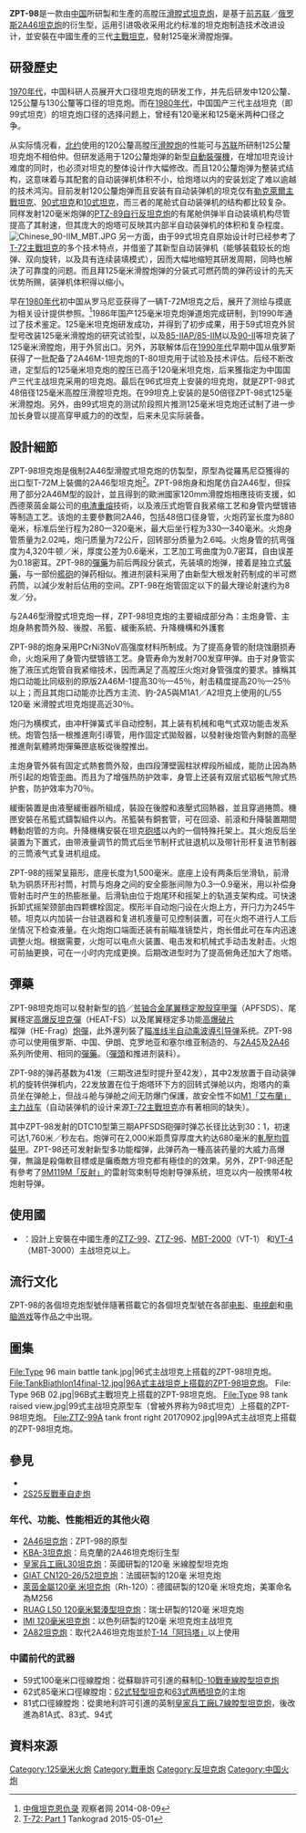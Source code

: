 {{noteTA
|G1=軍事
|G2=長度單位
|1=zh:坦克;zh-hans:坦克;zh-hant:坦克;zh-cn:坦克;zh-tw:戰車;zh-hk:坦克;
|2=zh-hans:炮;zh-hk:炮;zh-tw:砲;
|3=zh:艾布蘭;zh-hans:艾布拉姆斯; zh-hant:艾布蘭;
}}
{{Infobox Weapon
| name = ZPT-98 125毫米坦克炮
| image = File:Type 99 MBT front right.jpg
| image_size = 300px
| caption = [[ZTZ-99主战坦克|99式主战坦克]]上搭载的ZPT-98 48倍径坦克炮
| origin = {{flagcountry|People's Republic of China}}
| type = <div class="NavFrame collapsed" style="color: black; background-color: #FFFFFF; margin: 0 auto; padding: 0 10px; text-align: left;"><div class="NavHead" style="background-color: #FFFFFF; margin: 0 auto; padding: 0 10px; font-weight:normal;"></div><div class="NavContent" style="background-color: #FFFFFF; margin: 0 auto; padding: 0 10px;">
* [[滑膛槍炮|滑膛炮]]
* [[坦克炮|坦克炮]]
</div>
</div>
<!-- Type selection -->| is_ranged = yes
| is_bladed = 
| is_explosive = 
| is_artillery = yes
| is_vehicle = 
| is_missile = 
| is_UK = <!-- Service history -->
| service = 1998年—現在
| used_by = 參見[[#使用國|使用國]]
| wars = <!-- Production history -->
| designer = 
| design_date = 1998年
| manufacturer = 
| unit_cost = 
| production_date = 1998年—現在
| number = 
| variants = <!-- General specifications -->
| spec_label = 
| weight = 2,400[[千克|千克]]（5,291.09[[磅|磅]]）
| length = 
| part_length = <div class="NavFrame collapsed" style="color: black; background-color: #FFFFFF; margin: 0 auto; padding: 0 10px; text-align: left;"><div class="NavHead" style="background-color: #FFFFFF; margin: 0 auto; padding: 0 10px; font-weight:normal;">[[槍膛|炮膛]]以[[倍徑|倍徑]]計算：</div><div class="NavContent" style="background-color: #FFFFFF; margin: 0 auto; padding: 0 10px;">
* 初期、48倍徑：6,000[[毫_米|毫 米]]（236.22[[英寸|英吋]]，19.69[[英尺|英尺]]）
* 後期、50倍徑：6,250毫 米（246.06英吋，20.51英尺）{{来源请求}}
</div>
</div>
| width = 
| height = 
| diameter = 
| crew = <!-- Ranged weapon specifications -->
| cartridge = {{Link-en|125毫米滑膛彈藥|125 mm smoothbore ammunition}}
| caliber = 125毫米（4.92英吋）
| barrels = 1根，[[滑膛槍炮|滑膛]]，中段裝有[[排煙器|排煙器]]
| action = 
| mode = {{Link-en|單發|Single-shot}}
| rate = <div class="NavFrame collapsed" style="color: black; background-color: #FFFFFF; margin: 0 auto; padding: 0 10px; text-align: left;"><div class="NavHead" style="background-color: #FFFFFF; margin: 0 auto; padding: 0 10px; font-weight:normal;"></div><div class="NavContent" style="background-color: #FFFFFF; margin: 0 auto; padding: 0 10px;">
* 自動裝彈機：8發／分鐘
* 人手裝彈：1—4發／分鐘
</div>
</div>
| velocity = <div class="NavFrame collapsed" style="color: black; background-color: #FFFFFF; margin: 0 auto; padding: 0 10px; text-align: left;"><div class="NavHead" style="background-color: #FFFFFF; margin: 0 auto; padding: 0 10px; font-weight:normal;"></div><div class="NavContent" style="background-color: #FFFFFF; margin: 0 auto; padding: 0 10px;">
* [[尾翼穩定脫殼穿甲彈|APFSDS]]-[[曳光彈|T]]：1,715—1,800[[米每秒|米／秒]]（5,626.64—5,905.51[[英尺每秒|英尺／秒]]）
* [[高爆反坦克彈|HEAT]]-[[尾翼穩定彈藥|FS]]：905—950米／秒（2,969.16—3,116.8英尺／秒）
* [[榴彈|HE]]-[[破片殺傷|Frag]]-FS：760米／秒（2,493.44英尺／秒）
</div>
</div>
| energy = 
| range = <div class="NavFrame collapsed" style="color: black; background-color: #FFFFFF; margin: 0 auto; padding: 0 10px; text-align: left;"><div class="NavHead" style="background-color: #FFFFFF; margin: 0 auto; padding: 0 10px; font-weight:normal;"></div><div class="NavContent" style="background-color: #FFFFFF; margin: 0 auto; padding: 0 10px;">
* APFSDS：3,000[[米_(单位)|公尺]]（3,280.84[[码|码]]，9,842.52[[英尺|英尺]]，1.86[[英里|英里]]）
* HEAT-FS：3,000公尺（3,280.84碼，9,842.52英尺，1.86英里）
* HE-Frag-FS：4,000公尺（4,374.45碼，13,123.36英尺，2.49英里）
* 炮射导弹：5,000公尺（5,468.07碼，16,404.2英尺，3.11英里）
</div>
</div>
| max_range = HE-Frag-FS：10,000公尺（10,936.13碼，32,808.40英尺，4.79英里）
| feed = <div class="NavFrame collapsed" style="color: black; background-color: #FFFFFF; margin: 0 auto; padding: 0 10px; text-align: left;"><div class="NavHead" style="background-color: #FFFFFF; margin: 0 auto; padding: 0 10px; font-weight:normal;"></div><div class="NavContent" style="background-color: #FFFFFF; margin: 0 auto; padding: 0 10px;">
* [[自動裝彈機|自動裝彈機]]
* 緊急時人手裝彈
</div>
</div>
| sights = 搭載的坦克的瞄準具
<!-- 火炮規格 -->| breech = 楔橫式
| recoil = 液壓氣動
| carriage = [[坦克#主戰坦克|主戰坦克]]
| elevation = -5°～+15°
| traverse = 360°
<!-- 刃器規格 -->| blade_type = 
| hilt_type = 
| sheath_type = 
| head_type = 
| haft_type = <!-- 爆炸物內填炸藥規格 -->
| filling = 
| filling_weight = 
| detonation = 
| yield = <!-- 車輛/飛彈 規格 -->
| armour = 
| primary_armament = 
| secondary_arament = 
| engine = 
| engine_power = 
| transmission = 
| payload_capacity = 
| fuel_capacity = 
| pw_ratio = 
| suspension = 
| clearance = 
| vehicle_range = 
| speed = 
| guidance = 
| steering = <!-- missiles only -->
| wingspan = 
| propellant = 
| ceiling = 
| altitude = 
| depth = 
| boost = 
| accuracy = 
| launch_platform = 
| transport = 
}}

'''ZPT-98'''是一款由[[中華人民共和國|中国]]所研製和生產的高膛压[[滑膛槍炮|滑膛式]][[坦克炮|坦克炮]]，是基于[[苏联|前苏联]]／[[俄罗斯|俄罗斯]][[2A46坦克炮|2A46坦克炮]]的衍生型，运用引进吸收采用北约标准的坦克炮制造技术改进设计，並安裝在中國生產的三代[[坦克#主戰坦克|主戰坦克]]，發射125毫米滑膛炮彈。

== 研發歷史 ==
[[1970年代|1970年代]]，中国科研人员展开大口径坦克炮的研发工作，并先后研发中120公釐、125公釐与130公釐等口径的坦克炮。而在[[1980年代|1980年代]]，中国国产三代主战坦克（即99式坦克）的坦克炮口径的选择问题上，曾经有120毫米和125毫米两种口径之争。

从实际情况看，[[北约|北约]]使用的120公釐高膛压[[滑膛炮|滑膛炮]]的性能可与[[苏联|苏联]]所研制125公釐坦克炮不相伯仲。但研发适用于120公釐炮弹的新型[[自動裝彈機|自動裝彈機]]，在增加坦克设计难度的同时，也必须对坦克的整体设计作大幅修改。而且120公釐炮弹为整装式结构，这意味着与其配套的自动装弹机体积不小，给炮塔以内的安装划定了难以逾越的技术鸿沟。目前发射120公釐炮弹而且安装有自动装弹机的坦克仅有[[勒克萊爾主戰坦克|勒克萊爾主戰坦克]]、[[90式戰車_(日本)|90式坦克]]和[[10式坦克|10式坦克]]，而三者的尾舱式自动装弹机的结构都比较复杂。同样发射120毫米炮弹的[[PTZ-89自行反坦克炮|PTZ-89自行反坦克炮]]的有尾舱供弹半自动装填机构尽管提高了其射速，但其庞大的炮塔可反映其内部半自动装弹机的体积和复杂程度。
[[File:Chinese_90-IIM_MBT.JPG|upright]]
另一方面，由于99式坦克自原始设计时已经参考了[[T-72主戰坦克|T-72主戰坦克]]的多个技术特点，并借鉴了其新型自动装弹机（能够装载较长的炮弹、双向旋转，以及具有连续装填模式），因而大幅地缩短其研发周期，同時也解決了可靠度的问题。而且拜125毫米滑膛炮弹的分装式可燃药筒的弹药设计的先天优势所赐，装弹机体积得以缩小。

早在[[1980年代|1980年代]]初中国从罗马尼亚获得了一辆T-72M坦克之后，展开了测绘与摸底为相关设计提供参照。<ref>[https://www.guancha.cn/xi-ya-zhou/2014_08_09_254957_s.shtml 中俄坦克恩仇录] {{Wayback|url=https://www.guancha.cn/xi-ya-zhou/2014_08_09_254957_s.shtml |date=20201116004811 }} 观察者网 2014-08-09</ref>1986年国产125毫米坦克炮弹道炮完成研制，到1990年通过了技术鉴定。125毫米坦克炮研发成功，并得到了初步成果，用于59式坦克外贸型号改装125毫米滑膛炮的研究试验型，以及[[85式主战坦克#85-IIAP|85-IIAP/85-IIM]]以及[[90式坦克_(中华人民共和国)|90-Ⅱ]]等坦克装了125毫米滑膛炮，用于外贸出口。另外，苏联解体后在[[1990年代|1990年代]]早期中国从俄罗斯获得了一批配备了2A46M-1坦克炮的T-80坦克用于试验及技术评估。后经不断改进，定型后的125毫米坦克炮的膛压已高于120毫米坦克炮，后来獲指定为中国国产三代主战坦克采用的坦克炮。最后在96式坦克上安装的坦克炮，就是ZPT-98式48倍径125毫米高膛压滑膛坦克炮。在99坦克上安装的是50倍径ZPT-98式125毫米滑膛炮。另外，由99式坦克的测试阶段照片推测125毫米坦克炮还试制了进一步加长身管以提高穿甲威力的的改型，后来未见实际装备。

== 設計細節 ==
ZPT-98坦克炮是俄制2A46型滑膛式坦克炮的仿製型，原型為從羅馬尼亞獲得的出口型T-72M上裝備的2A46型坦克炮<ref>[https://thesovietarmourblog.blogspot.com/2015/05/t-72-soviet-progeny.html T-72: Part 1] {{Wayback|url=https://thesovietarmourblog.blogspot.com/2015/05/t-72-soviet-progeny.html |date=20220313052051 }} Tankograd 2015-05-01</ref>。ZPT-98炮身和炮尾仿自2A46型，但採用了部分2A46M型的設計，並且得到的歐洲國家120mm滑膛炮相應技術支援，如西德萊茵金屬公司的[[电渣重熔|电渣重熔]]技術，以及液压式炮管自我紧缩工艺和身管内壁镀铬等制造工艺。该炮的主要參數同2A46，包括48倍口径身管，火炮药室长度为880毫米，标准后坐行程为280—320毫米，最大后坐行程为330—340毫米。火炮身管质量为2.02吨，炮闩质量为72公斤，回转部分质量为2.6吨。火炮身管的抗弯强度为4,320牛顿／米，厚度公差为0.6毫米，工艺加工弯曲度为0.7密耳，自由误差为0.18密耳。ZPT-98的[[彈藥|彈藥]]为前后两段分装式，先装填的炮弹，接着是独立式[[裝藥|裝藥]]，与一部份[[艦砲|艦砲]]的弹药相似。推进剂装料采用了由新型大根发射药制成的半可燃药筒，以減少发射后佔用的空间。ZPT-98在炮管固定以下的最大理论射速约为8发／分。

与2A46型滑膛式坦克炮一样，ZPT-98坦克炮的主要組成部分為：主炮身管、主炮身熱套筒外殼、後膛、吊籃、緩衝系統、升降機構和外護套

ZPT-98的炮身采用PCrNi3NoV高强度材料所制成。为了提高身管的耐烧蚀磨损寿命，火炮采用了身管内壁镀铬工艺。身管寿命为发射700发穿甲弹。由于对身管实施了液压式炮管自我紧缩技术，因而满足了高膛压火炮对身管强度的要求。據稱其炮口动能比同级别的原版2A46M-1提高30％—45％，射击精度提高20％—25％以上；而且其炮口动能亦比西方主流、豹-2A5與M1A1／A2坦克上使用的L/55 120毫 米滑膛式坦克炮提高近30％。

炮闩为横楔式，由冲杆弹簧式半自动控制，其上装有机械和电气式双功能击发系统。炮管包括一根推進劑引導管，用作固定式拋殼器，以發射後炮管內剩餘的高壓推進劑氣體將炮彈藥匣底板從後膛推出。

主炮身管外裝有固定式熱套筒外殼，由四段薄壁圓柱狀桿段所組成，能防止因為熱所引起的炮管歪曲。而且为了增强热防护效率，身管上还装有双层式铝板气隙式热护套，防护效率为70％。

緩衝裝置是由液壓緩衝器所組成，裝設在後膛和液壓式回熱器，並且穿過捲筒。機匣安裝在吊籃式鑄製組件以內。吊籃裝有銅套管，可在回滾、前滾和升降裝置期間轉動炮管的方向。升降機構安裝在坦克[[砲塔|砲塔]]以內的一個特殊托架上。其火炮反后坐装置为下置式，由带液量调节的筒式后坐节制杆式驻退机以及带针形杆复进节制器的三筒液气式复进机组成。

ZPT-98的摇架呈箍形，底座长度为1,500毫米。底座上设有两条后坐滑轨，前滑轨为铜质环形衬筒，衬筒与炮身之间的安全膨胀间隙为0.3—0.9毫米，用以补偿身管射击时产生的热膨胀量。后滑轨由位于炮尾环和摇架上的轨道支架构成。可快速拆卸式摇架颈部由四颗螺栓固定。楔形半自动炮闩设在火炮上方，开闩力为245牛顿。坦克以内加装一台驻退器和复进机液量可见控制装置，可在火炮不进行人工后坐情况下检查液量。在火炮炮口端面还装有前瞄准镜垫片，炮长借此可在车内迅速调整火炮。根据需要，火炮可以电点火装置、电击发和机械式手动击发射击。火炮可前抽更换，可在一小时内完成更换。后期改进型时为了提高俯角还加大了炮塔。

== 彈藥 ==
{{Main|125毫米滑膛彈藥}}
ZPT-98坦克炮可以發射新型的[[钨|钨]]／[[贫铀|贫铀]][[合金|合金]][[尾翼穩定脫殼穿甲彈|尾翼穩定脫殼穿甲彈]]（APFSDS）、尾翼穩定[[高爆反坦克彈|高爆反坦克彈]]（HEAT-FS）以及尾翼穩定多功能[[炮彈#高爆彈（HE）|高爆]][[破片杀伤|破片]]榴弹（HE-Frag）[[炮彈|炮彈]]，此外還列裝了[[瞄准线半自动指令|瞄准线半自动]]{{Link-en|雷射制導|Laser guidance||雷射}}[[乘波導引|乘波導引]]{{Link-en|炮射導彈列表|List of gun-launched missiles|炮射}}[[导弹|导弹]]系统。ZPT-98亦可以使用俄罗斯、中国、伊朗、克罗地亚和塞尔维亚制造的、与[[2A45反坦克炮|2A45]]及[[2A46坦克炮|2A46]]系列所使用、相同的[[彈藥|彈藥]]。（[[彈頭|彈頭]]和推进剂装料）。

ZPT-98的弹药基数为41发（三期改进型时提升至42发），其中2发放置于自动装弹机的旋转供弹机内，22发放置在位于炮塔环下方的回转式弹舱以内，炮塔内的乘员坐在弹舱上，但战斗舱与弹舱之间无防爆门保護，故安全性不如[[M1艾布蘭主力戰車|M1「艾布蘭」]][[主力战车|主力战车]]（自动装弹机的设计来源[[T-72主戰坦克|T-72主戰坦克]]亦有著相同的缺失）。

其中ZPT-98发射的DTC10型第三期APFSDS砲彈时弹芯长径比达到30：1，初速可达1,760米／秒左右。炮弹可在2,000米距贯穿厚度大約达680毫米的[[軋壓均質裝甲|軋壓均質裝甲]]。ZPT-98还可发射新型多功能榴弹，此弹药為一種高装药量的大威力高爆彈，無論是殺傷軟目標或是癱瘓敵方坦克都有極佳的的效果。另外，ZPT-98还配有參考了[[9M119反坦克導彈|9M119M「反射」]]的雷射驾束制导炮射导弹系统，坦克以内一般携带4枚炮射导弹。

== 使用國 ==
* {{flagcountry|People's Republic of China}}：設計上安裝在中國生產的[[ZTZ-99主战坦克|ZTZ-99]]、[[ZTZ-96主战坦克|ZTZ-96]]、[[MBT-2000主战坦克|MBT-2000]]（VT-1） 和[[VT-4主战坦克|VT-4]]（MBT-3000）主战坦克以上。

== 流行文化 ==
ZPT-98的各個坦克炮型號伴隨著搭載它的各個坦克型號在各部[[电影|电影]]、[[电視劇|电視劇]]和[[电脑游戏|电脑游戏]]等作品之中出現。

== 圖集 ==
<gallery widths="180px" heights="180px" perrow="5">
File:Type 96 main battle tank.jpg|96式主战坦克上搭载的ZPT-98坦克炮。
File:TankBiathlon14final-12.jpg|96A式主战坦克上搭载的ZPT-98坦克炮。
File: Type 96B 02.jpg|96B式主戰坦克上搭载的ZPT-98坦克炮。
File:Type 98 tank raised view.jpg|99式主战坦克原型车（曾被外界称为98式坦克）上搭载的ZPT-98坦克炮。
File:ZTZ-99A tank front right 20170902.jpg|99A式主战坦克上搭载的ZPT-98坦克炮。
</gallery>

== 參見 ==
* {{Link-en|125毫米滑膛彈藥|125 mm smoothbore ammunition}}
* [[2S25反戰車自走炮|2S25反戰車自走炮]]

=== 年代、功能、性能相近的其他火砲 ===
* [[2A46坦克炮|2A46坦克炮]]：ZPT-98的原型
* [[KBA-3坦克炮|KBA-3坦克炮]]：烏克蘭的2A46坦克炮衍生型
* [[皇家兵工廠L30坦克炮|皇家兵工廠L30坦克炮]]：英國研製的120毫 米線膛型坦克炮
* [[GIAT_CN120-26/52坦克炮|GIAT CN120-26/52坦克炮]]：法國研製的120毫 米坦克炮
* [[Rh-120滑膛炮|萊茵金屬120毫 米坦克炮]]（Rh-120）：德國研製的120毫 米坦克炮，美軍命名為M256
* [[RUAG_L50_120毫米緊湊型坦克炮|RUAG L50 120毫米緊湊型坦克炮]]：瑞士研製的120毫 米坦克炮
* [[IMI_120毫米坦克炮|IMI 120毫米坦克炮]]：以色列研製的120毫 米坦克炮主战坦克
* [[2A82坦克炮|2A82坦克炮]]：取代2A46坦克炮並於[[T-14阿玛塔主战坦克|T-14「阿玛塔」]]以上使用

=== 中國前代的武器 ===
* 59式100毫米口徑線膛炮：從蘇聯許可引進的蘇制[[D-10戰車砲|D-10戰車線膛型坦克炮]]
* 62式85毫米口徑線膛炮：[[62式轻型坦克|62式轻型坦克]]和[[63式两栖坦克|63式两栖坦克]]的主炮
* 81式{{Link-en|105毫米|105 mm}}口徑線膛炮：從奧地利許可引進的英制[[L7線膛炮|皇家兵工廠L7線膛型坦克炮]]，後改進為81A式、83式、94式

== 資料來源 ==
<div class="references-small">
<references />
</div>
<!-- == 參考文獻 == -->

[[Category:125毫米火炮|Category:125毫米火炮]]
[[Category:戰車炮|Category:戰車炮]]
[[Category:反坦克炮|Category:反坦克炮]]
[[Category:中国火炮|Category:中国火炮]]